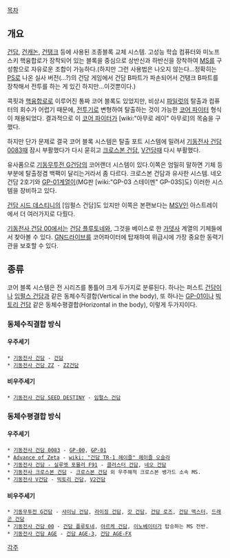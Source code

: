 [[목차]]

== 개요 ==
[[건담]], [[건캐논]], [[건탱크]] 등에 사용된 조종블록 교체 시스템.
고성능 학습 컴퓨터와 미노프스키 핵융합로가 장착되어 있는 블록을 중심으로 상반신과 하반신을 장착하여 [[MS]]를 구성함으로 자유로운 조합이 가능하다.(하지만 그런 사용법은 나오지 않는다...정확히는 [[PS]]로 나온 실사 버전(...?)의 건담 게임에서 건담 B파트가 파손되어서 건탱크 B파트를 장착해서 전투를 하는 게 있긴 하지만...이것뿐이다.)

콕핏과 [[핵융합]]로로 이루어진 통짜 코어 블록도 있었지만, 비상시 [[파일럿]]의 탈출과 컴퓨터의 회수가 어렵기 때문에, [[전투기]]로 변형하여 탈출하는 것이 가능한 [[코어 파이터]] 형식이 채용되었다. 결과적으로 이 [[코어 파이터]]가 [wiki:"아무로 레이" 아무로]의 목숨을 구했다.

하지만 단가 문제로 결국 코어 블록 시스템은 탈출 포트 시스템에 밀려서 [[기동전사 건담 0083]]때 잠시 부활했다가 다시 묻히고 [[크로스본 건담]], [[V건담]]때 다시 부활했다.

유사품으로 [[기동무투전 G건담]]의 코어랜더 시스템이 있다.이쪽은 엄밀히 말하면 기체 등부분에 탈출정겸 백팩이 달리는거라서 좀 다르다. 크로스본 건담과 유사한 시스템. 네오 건담 2호기와 [[GP-01]]계열이(MG판 [wiki:"GP-03 스테이멘" GP-03S]도) 이러한 시스템을 장비하고 있다. 

[[건담 시드 데스티니]]의 [임펄스 건담]도 있지만 이쪽은 본편보다는 [[MSV]]인 아스트레이 에서 더 여러가지로 다뤘다.  

[[기동전사 건담 00]]에서는 [[건담 플루토네]]와, 그것을 베이스로 한 [[가뎃사]] 계열의 기체들에서 찾아볼 수 있다.  [[GN드라이브]]를 코어파이터에 탑재하여 위급시에 가장 중요한 동력기관을 보호할 수 있다. 

== 종류 ==
코어 블록 시스템은 전 시리즈를 통틀어 크게 두가지로 분류된다. 하나는 퍼스트 [[건담]]이나 [[임펄스 건담]]과 같은 동체수직결합(Vertical in the body), 또 하나는 [[GP-01]]이나 [[빅토리 건담]] 같은 동체수평결합(Horizontal in the body), 이렇게 두가지이다.

=== 동체수직결합 방식 ===
==== 우주세기 ====
 * [[기동전사 건담]] - [[건담]]
 * [[기동전사 건담 ZZ]] - [[ZZ건담]]

==== 비우주세기 ====
 * [[기동전사 건담 SEED DESTINY]] - [[임펄스 건담]]

=== 동체수평결합 방식 ===
==== 우주세기 ====
 * [[기동전사 건담 0083]] - [[GP-00]], [[GP-01]]
 * [[Advance of Zeta]] - [[wiki: "건담 TR-1 헤이즐" 헤이즐 오슬라]]
 * [[기동전사 건담 - 실루엣 포뮬러 F91]] - [[클러스터 건담]], [[네오 건담]]
 * [[기동전사 크로스본 건담]] - [[크로스본 건담]] 외 우주해적 크로스본 뱅가드 소속 MS.
 * [[기동전사 V건담]] - [[빅토리 건담]], [[V2건담]]

==== 비우주세기 ====
 * [[기동무투전 G건담]] - [[샤이닝 건담]], [[라이징 건담]], [[갓 건담]], [[건담 로즈]], [[건담 맥스터]], [[드래곤 건담]]
 * [[기동전사 건담 00]] - [[건담 플루토네]], [[아르케 건담]], [[이노베이터]]가 탑승하는 MS 전반.
 * [[기동전사 건담 AGE]] - [[건담 AGE-3]], [[건담 AGE-FX]]

[[각주]]
